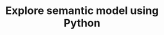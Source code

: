 ---
title: "Explore semantic model using Python"
description: "The following document guides on how to interact with semantic model using Python."
---